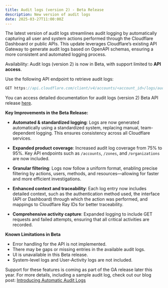 ```yaml
---
title: Audit logs (version 2) - Beta Release
description: New version of audit logs
date: 2025-03-27T11:00:00Z
---
```

The latest version of audit logs streamlines audit logging by automatically capturing all user and system actions performed through the Cloudflare Dashboard or public APIs. This update leverages Cloudflare’s existing API Gateway to generate audit logs based on OpenAPI schemas, ensuring a more consistent and automated logging process.

Availability: Audit logs (version 2) is now in Beta, with support limited to **API access**.

Use the following API endpoint to retrieve audit logs:
```js
GET https://api.cloudflare.com/client/v4/accounts/<account_id>/logs/audit?since=<date>&before=<date>

```
You can access detailed documentation for audit logs (version 2) Beta API release [here](https://developers.cloudflare.com/api/resources/accounts/subresources/logs/subresources/audit/methods/list/). 

**Key Improvements in the Beta Release:**

* **Automated & standardized logging**: Logs are now generated automatically using a standardized system, replacing manual, team-dependent logging. This ensures consistency across all Cloudflare services.

* **Expanded product coverage**: Increased audit log coverage from 75% to 95%. Key API endpoints such as `/accounts`, `/zones`, and `/organizations` are now included.

* **Granular filtering**: Logs now follow a uniform format, enabling precise filtering by actions, users, methods, and resources—allowing for faster and more efficient investigations.

* **Enhanced context and traceability**: Each log entry now includes detailed context, such as the authentication method used, the interface (API or Dashboard) through which the action was performed, and mappings to Cloudflare Ray IDs for better traceability.

* **Comprehensive activity capture**: Expanded logging to include GET requests and failed attempts, ensuring that all critical activities are recorded.

**Known Limitations in Beta**
* Error handling for the API is not implemented.
* There may be gaps or missing entries in the available audit logs.
* UI is unavailable in this Beta release.
* System-level logs and User-Activity logs are not included.

Support for these features is coming as part of the GA release later this year. For more details, including a sample audit log, check out our blog post: [Introducing Automatic Audit Logs](https://blog.cloudflare.com/introducing-automatic-audit-logs/)

